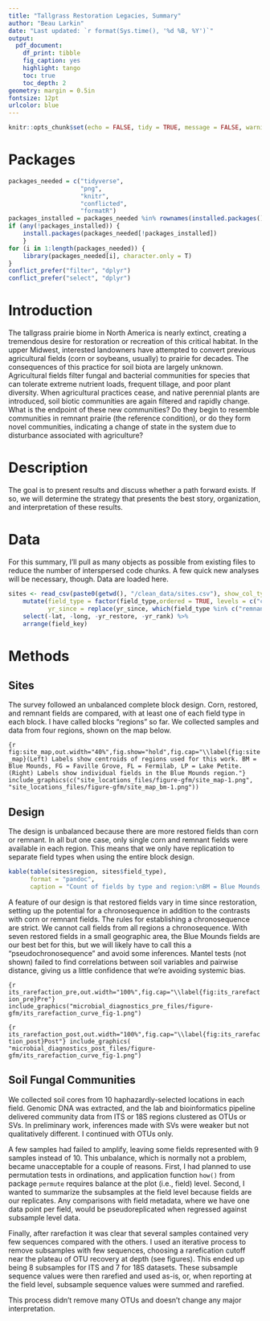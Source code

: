 ```yaml
---
title: "Tallgrass Restoration Legacies, Summary"
author: "Beau Larkin"
date: "Last updated: `r format(Sys.time(), '%d %B, %Y')`"
output:
  pdf_document:
    df_print: tibble
    fig_caption: yes
    highlight: tango
    toc: true
    toc_depth: 2
geometry: margin = 0.5in
fontsize: 12pt
urlcolor: blue
---
```


```r
knitr::opts_chunk$set(echo = FALSE, tidy = TRUE, message = FALSE, warning = FALSE, fig.align = 'center')
```

# Packages

```r
packages_needed = c("tidyverse",
                    "png",
                    "knitr",
                    "conflicted",
                    "formatR")
packages_installed = packages_needed %in% rownames(installed.packages())
if (any(!packages_installed)) {
    install.packages(packages_needed[!packages_installed])
    }
for (i in 1:length(packages_needed)) {
    library(packages_needed[i], character.only = T)
}
conflict_prefer("filter", "dplyr")
conflict_prefer("select", "dplyr")
```

# Introduction

The tallgrass prairie biome in North America is nearly extinct, creating a tremendous desire for restoration or recreation of
this critical habitat. In the upper Midwest, interested landowners have attempted to convert previous agricultural fields
(corn or soybeans, usually) to prairie for decades. The consequences of this practice for soil biota are largely unknown. 
Agricultural fields filter fungal and bacterial communities for species that can tolerate extreme nutrient loads, frequent tillage,
and poor plant diversity. When agricultural practices cease, and native perennial plants are introduced, soil biotic 
communities are again filtered and rapidly change. What is the endpoint of these new communities? Do they begin to resemble 
communities in remnant prairie (the reference condition), or do they form novel communities, indicating a change of state in the 
system due to disturbance associated with agriculture? 

# Description

The goal is to present results and discuss whether a path forward exists. If so, we will determine
the strategy that presents the best story, organization, and interpretation of these results. 

# Data

For this summary, I'll pull as many objects as possible from existing files to reduce the number of 
interspersed code chunks. A few quick new analyses will be necessary, though. Data are loaded here. 

```r
sites <- read_csv(paste0(getwd(), "/clean_data/sites.csv"), show_col_types = FALSE) %>%
    mutate(field_type = factor(field_type,ordered = TRUE, levels = c("corn", "restored", "remnant")),
           yr_since = replace(yr_since, which(field_type %in% c("remnant", "corn")), NA)) %>%
    select(-lat, -long, -yr_restore, -yr_rank) %>% 
    arrange(field_key)
```

# Methods

## Sites

The survey followed an unbalanced complete block design. Corn, restored, and remnant fields are compared, with 
at least one of each field type in each block. I have called blocks "regions" so far.
We collected samples and data from four regions, shown on the map below.  

```{r fig:site_map,out.width="40%",fig.show="hold",fig.cap="\\label{fig:site_map}(Left) Labels show centroids of regions used for this work. BM = Blue Mounds, FG = Faville Grove, FL = Fermilab, LP = Lake Petite. (Right) Labels show individual fields in the Blue Mounds region."}
include_graphics(c("site_locations_files/figure-gfm/site_map-1.png", "site_locations_files/figure-gfm/site_map_bm-1.png"))
```

## Design

The design is unbalanced because there are more restored fields than corn or remnant. In all but one case,
only single corn and remnant fields were available in each region. This means that we only have
replication to separate field types when using the entire block design.

```r
kable(table(sites$region, sites$field_type),
      format = "pandoc",
      caption = "Count of fields by type and region:\nBM = Blue Mounds, FG = Faville Grove,\nFL = Fermilab, LP = Lake Petite")
```

A feature of our design is that restored fields vary in time since restoration, setting up the potential for a chronosequence
in addition to the contrasts with corn or remnant fields. 
The rules for establishing a chronosequence are strict. We cannot call fields from all regions a chronosequence. With 
seven restored fields in a small geographic area, the Blue Mounds fields are our best bet for this, but we will likely 
have to call this a "pseudochronosequence" and avoid some inferences. Mantel tests (not shown) failed to find correlations 
between soil variables and pairwise distance, giving us a little confidence that we're avoiding systemic bias. 


```{r its_rarefaction_pre,out.width="100%",fig.cap="\\label{fig:its_rarefaction_pre}Pre"}
include_graphics("microbial_diagnostics_pre_files/figure-gfm/its_rarefaction_curve_fig-1.png")
```

```{r its_rarefaction_post,out.width="100%",fig.cap="\\label{fig:its_rarefaction_post}Post"}
include_graphics( "microbial_diagnostics_post_files/figure-gfm/its_rarefaction_curve_fig-1.png")
```


## Soil Fungal Communities

We collected soil cores from 10 haphazardly-selected locations in each field. Genomic DNA was extracted, and the 
lab and bioinformatics pipeline delivered community data from ITS or 18S regions clustered as OTUs or SVs. In preliminary work,
inferences made with SVs were weaker but not qualitatively different. I continued with OTUs only.  

A few samples had failed to amplify, leaving some fields represented with 9 samples instead of 10. 
This unbalance, which is normally not a problem, became unacceptable for a couple of reasons. First, I had planned to use permutation tests in 
ordinations, and application function `how()` from package `permute` requires balance at the plot (i.e., field) level. Second, 
I wanted to summarize the subsamples at the field level because fields are our replicates. Any comparisons with 
field metadata, where we have one data point per field, would be pseudoreplicated when regressed against subsample level data. 

Finally, after rarefaction it was clear that several samples contained very few sequences compared with the 
others. I used an iterative process to remove subsamples with few sequences, choosing a rarefication cutoff near the plateau of OTU 
recovery at depth (see figures). This ended up being 8 subsamples for ITS and 7 for 18S datasets. These subsample sequence 
values were then rarefied and used as-is, or, when reporting at the field level, subsample sequence values were summed
and rarefied. 

This process didn't remove many OTUs and doesn't change any major interpretation. 





